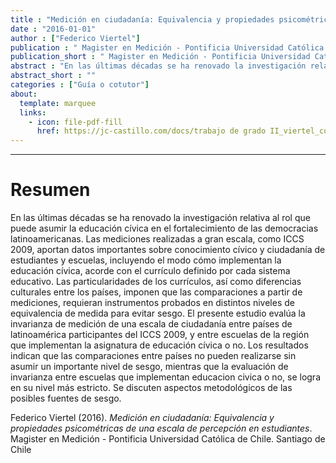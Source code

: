```yaml
---
title : "Medición en ciudadanía: Equivalencia y propiedades psicométricas de una escala de percepción en estudiantes"
date : "2016-01-01"
author : ["Federico Viertel"]
publication : " Magister en Medición - Pontificia Universidad Católica de Chile. Santiago de Chile"
publication_short : " Magister en Medición - Pontificia Universidad Católica de Chile. Santiago de Chile"
abstract : "En las últimas décadas se ha renovado la investigación relativa al rol que puede asumir la educación cívica en el fortalecimiento de las democracias latinoamericanas. Las mediciones realizadas a gran escala, como ICCS 2009, aportan datos importantes sobre conocimiento cívico y ciudadanía de estudiantes y escuelas, incluyendo el modo cómo implementan la educación cívica, acorde con el currículo definido por cada sistema educativo. Las particularidades de los currículos, así como diferencias culturales entre los países, imponen que las comparaciones a partir de mediciones, requieran instrumentos probados en distintos niveles de equivalencia de medida para evitar sesgo. El presente estudio evalúa la invarianza de medición de una escala de ciudadanía entre países de latinoamérica participantes del ICCS 2009, y entre escuelas de la región que implementan la asignatura de educación cívica o no. Los resultados indican que las comparaciones entre países no pueden realizarse sin asumir un importante nivel de sesgo, mientras que la evaluación de invarianza entre escuelas que implementan educacion civica o no, se logra en su nivel más estricto. Se discuten aspectos metodológicos de las posibles fuentes de sesgo."
abstract_short : ""
categories : ["Guía o cotutor"]
about:
  template: marquee
  links:
    - icon: file-pdf-fill
      href: https://jc-castillo.com/docs/trabajo de grado II_viertel_corregido.pdf
---
```

---

# Resumen
En las últimas décadas se ha renovado la investigación relativa al rol que puede asumir
la educación cívica en el fortalecimiento de las democracias latinoamericanas. Las
mediciones realizadas a gran escala, como ICCS 2009, aportan datos importantes sobre
conocimiento cívico y ciudadanía de estudiantes y escuelas, incluyendo el modo cómo
implementan la educación cívica, acorde con el currículo definido por cada sistema
educativo. Las particularidades de los currículos, así como diferencias culturales entre
los países, imponen que las comparaciones a partir de mediciones, requieran
instrumentos probados en distintos niveles de equivalencia de medida para evitar sesgo.
El presente estudio evalúa la invarianza de medición de una escala de ciudadanía entre
países de latinoamérica participantes del ICCS 2009, y entre escuelas de la región que
implementan la asignatura de educación cívica o no. Los resultados indican que las
comparaciones entre países no pueden realizarse sin asumir un importante nivel de
sesgo, mientras que la evaluación de invarianza entre escuelas que implementan
educacion civica o no, se logra en su nivel más estricto. Se discuten aspectos
metodológicos de las posibles fuentes de sesgo.


::: {.callout-note title="How to cite this work"}

Federico Viertel (2016). *Medición en ciudadanía: Equivalencia y propiedades psicométricas de una escala de percepción en estudiantes*.  Magister en Medición - Pontificia Universidad Católica de Chile. Santiago de Chile

:::

